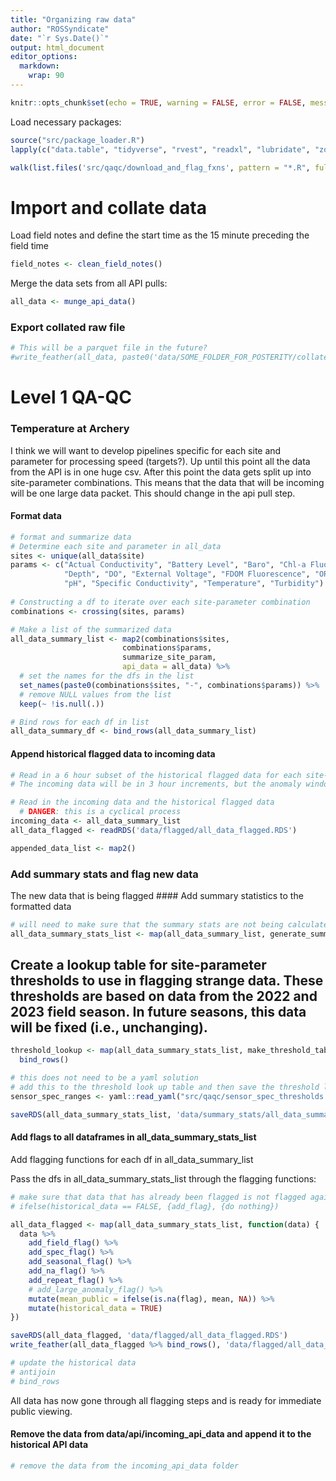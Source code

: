 ```yaml
---
title: "Organizing raw data"
author: "ROSSyndicate"
date: "`r Sys.Date()`"
output: html_document
editor_options: 
  markdown: 
    wrap: 90
---
```


```r
knitr::opts_chunk$set(echo = TRUE, warning = FALSE, error = FALSE, message = FALSE) 
```

Load necessary packages:

```r
source("src/package_loader.R")
lapply(c("data.table", "tidyverse", "rvest", "readxl", "lubridate", "zoo", "padr","plotly", "feather", "RcppRoll", "yaml", "ggpubr", "profvis", "janitor"), package_loader)

walk(list.files('src/qaqc/download_and_flag_fxns', pattern = "*.R", full.names = TRUE, recursive = TRUE), source)
```

# Import and collate data

Load field notes and define the start time as the 15 minute preceding the field time
```r
field_notes <- clean_field_notes()
```

Merge the data sets from all API pulls:
```r
all_data <- munge_api_data()
```

### Export collated raw file

```r
# This will be a parquet file in the future?
#write_feather(all_data, paste0('data/SOME_FOLDER_FOR_POSTERITY/collated_raw_sonde_v', Sys.Date(), '.feather'))
```

# Level 1 QA-QC

### Temperature at Archery

I think we will want to develop pipelines specific for each site and parameter for processing speed (targets?).
Up until this point all the data from the API is in one huge csv. After this point the data gets split up into site-parameter combinations.
This means that the data that will be incoming will be one large data packet. This should change in the api pull step.

#### Format data
```r
# format and summarize data
# Determine each site and parameter in all_data 
sites <- unique(all_data$site)
params <- c("Actual Conductivity", "Battery Level", "Baro", "Chl-a Fluorescence", 
            "Depth", "DO", "External Voltage", "FDOM Fluorescence", "ORP", 
            "pH", "Specific Conductivity", "Temperature", "Turbidity")
 
# Constructing a df to iterate over each site-parameter combination
combinations <- crossing(sites, params)

# Make a list of the summarized data
all_data_summary_list <- map2(combinations$sites, 
                         combinations$params, 
                         summarize_site_param,
                         api_data = all_data) %>% 
  # set the names for the dfs in the list
  set_names(paste0(combinations$sites, "-", combinations$params)) %>% 
  # remove NULL values from the list
  keep(~ !is.null(.))

# Bind rows for each df in list
all_data_summary_df <- bind_rows(all_data_summary_list)
```

#### Append historical flagged data to incoming data
```r
# Read in a 6 hour subset of the historical flagged data for each site-parameter combination
# The incoming data will be in 3 hour increments, but the anomaly window flag needs 6 hours of data, so we will need to append to 6 hours of historical data to the incoming data

# Read in the incoming data and the historical flagged data
  # DANGER: this is a cyclical process
incoming_data <- all_data_summary_list
all_data_flagged <- readRDS('data/flagged/all_data_flagged.RDS')

appended_data_list <- map2() 
```

### Add summary stats and flag new data
The new data that is being flagged 
#### Add summary statistics to the formatted data
```r
# will need to make sure that the summary stats are not being calculated for the top of the data that has already been flagged
all_data_summary_stats_list <- map(all_data_summary_list, generate_summary_statistics)
```

## Create a lookup table for site-parameter thresholds to use in flagging strange data. These thresholds are based on data from the 2022 and 2023 field season. In future seasons, this data will be fixed (i.e., unchanging). 

```r
threshold_lookup <- map(all_data_summary_stats_list, make_threshold_table) %>%
  bind_rows()

# this does not need to be a yaml solution
# add this to the threshold look up table and then save the threshold look up table 
sensor_spec_ranges <- yaml::read_yaml("src/qaqc/sensor_spec_thresholds.yml")

saveRDS(all_data_summary_stats_list, 'data/summary_stats/all_data_summary_stats_list.RDS')
```

#### Add flags to all dataframes in all_data_summary_stats_list
Add flagging functions for each df in all_data_summary_list

Pass the dfs in all_data_summary_stats_list through the flagging functions:

```r
# make sure that data that has already been flagged is not flagged again, except for the large anomaly flag
# ifelse(historical_data == FALSE, {add_flag}, {do nothing})

all_data_flagged <- map(all_data_summary_stats_list, function(data) {
  data %>%
    add_field_flag() %>%
    add_spec_flag() %>%
    add_seasonal_flag() %>%
    add_na_flag() %>%
    add_repeat_flag() %>% 
    # add_large_anomaly_flag() %>%
    mutate(mean_public = ifelse(is.na(flag), mean, NA)) %>%
    mutate(historical_data = TRUE)
})

saveRDS(all_data_flagged, 'data/flagged/all_data_flagged.RDS')
write_feather(all_data_flagged %>% bind_rows(), 'data/flagged/all_data_flagged.feather')

# update the historical data
# antijoin
# bind_rows
```

All data has now gone through all flagging steps and is ready for immediate public viewing.

#### Remove the data from data/api/incoming_api_data and append it to the historical API data
```r
# remove the data from the incoming_api_data folder
```